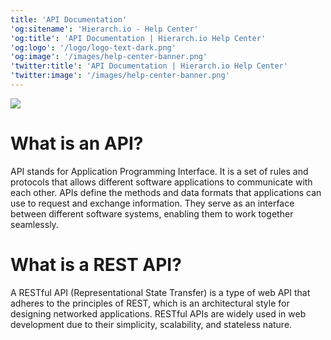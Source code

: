 ```yaml
---
title: 'API Documentation'
'og:sitename': 'Hierarch.io - Help Center'
'og:title': 'API Documentation | Hierarch.io Help Center'
'og:logo': '/logo/logo-text-dark.png'
'og:image': '/images/help-center-banner.png'
'twitter:title': 'API Documentation | Hierarch.io Help Center'
'twitter:image': '/images/help-center-banner.png'
---
```


![](/images/algorithm-banner.png)

# What is an API?

API stands for Application Programming Interface. It is a set of rules and protocols that allows different software applications to communicate with each other. APIs define the methods and data formats that applications can use to request and exchange information. They serve as an interface between different software systems, enabling them to work together seamlessly.

# What is a REST API?

A RESTful API (Representational State Transfer) is a type of web API that adheres to the principles of REST, which is an architectural style for designing networked applications. RESTful APIs are widely used in web development due to their simplicity, scalability, and stateless nature.&#x20;